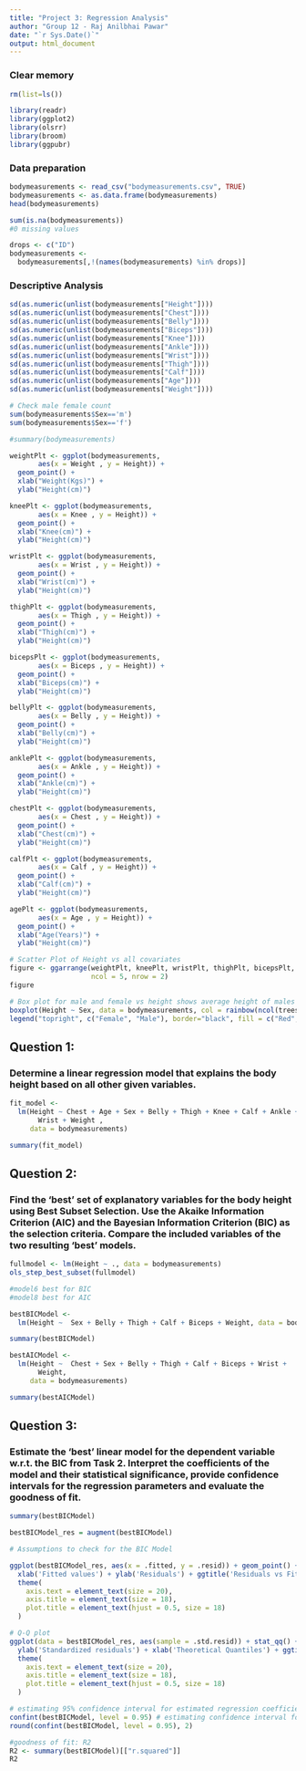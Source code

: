 ```yaml
---
title: "Project 3: Regression Analysis"
author: "Group 12 - Raj Anilbhai Pawar"
date: "`r Sys.Date()`"
output: html_document
---
```


### Clear memory
```r
rm(list=ls())
```

```r
library(readr)
library(ggplot2)
library(olsrr)
library(broom)
library(ggpubr)
```

### Data preparation
```r
bodymeasurements <- read_csv("bodymeasurements.csv", TRUE)
bodymeasurements <- as.data.frame(bodymeasurements)
head(bodymeasurements)

sum(is.na(bodymeasurements))
#0 missing values

drops <- c("ID")
bodymeasurements <-
  bodymeasurements[,!(names(bodymeasurements) %in% drops)]
```

### Descriptive Analysis
```r
sd(as.numeric(unlist(bodymeasurements["Height"])))
sd(as.numeric(unlist(bodymeasurements["Chest"])))
sd(as.numeric(unlist(bodymeasurements["Belly"])))
sd(as.numeric(unlist(bodymeasurements["Biceps"])))
sd(as.numeric(unlist(bodymeasurements["Knee"])))
sd(as.numeric(unlist(bodymeasurements["Ankle"])))
sd(as.numeric(unlist(bodymeasurements["Wrist"])))
sd(as.numeric(unlist(bodymeasurements["Thigh"])))
sd(as.numeric(unlist(bodymeasurements["Calf"])))
sd(as.numeric(unlist(bodymeasurements["Age"])))
sd(as.numeric(unlist(bodymeasurements["Weight"])))

# Check male female count
sum(bodymeasurements$Sex=='m')
sum(bodymeasurements$Sex=='f')

#summary(bodymeasurements)

weightPlt <- ggplot(bodymeasurements,
       aes(x = Weight , y = Height)) +
  geom_point() +
  xlab("Weight(Kgs)") +
  ylab("Height(cm)")

kneePlt <- ggplot(bodymeasurements,
       aes(x = Knee , y = Height)) +
  geom_point() +
  xlab("Knee(cm)") +
  ylab("Height(cm)")

wristPlt <- ggplot(bodymeasurements,
       aes(x = Wrist , y = Height)) +
  geom_point() +
  xlab("Wrist(cm)") +
  ylab("Height(cm)")

thighPlt <- ggplot(bodymeasurements,
       aes(x = Thigh , y = Height)) +
  geom_point() +
  xlab("Thigh(cm)") +
  ylab("Height(cm)")

bicepsPlt <- ggplot(bodymeasurements,
       aes(x = Biceps , y = Height)) +
  geom_point() +
  xlab("Biceps(cm)") +
  ylab("Height(cm)")

bellyPlt <- ggplot(bodymeasurements,
       aes(x = Belly , y = Height)) +
  geom_point() +
  xlab("Belly(cm)") +
  ylab("Height(cm)")

anklePlt <- ggplot(bodymeasurements,
       aes(x = Ankle , y = Height)) +
  geom_point() +
  xlab("Ankle(cm)") +
  ylab("Height(cm)")

chestPlt <- ggplot(bodymeasurements,
       aes(x = Chest , y = Height)) +
  geom_point() +
  xlab("Chest(cm)") +
  ylab("Height(cm)")

calfPlt <- ggplot(bodymeasurements,
       aes(x = Calf , y = Height)) +
  geom_point() +
  xlab("Calf(cm)") +
  ylab("Height(cm)")

agePlt <- ggplot(bodymeasurements,
       aes(x = Age , y = Height)) +
  geom_point() +
  xlab("Age(Years)") +
  ylab("Height(cm)")

# Scatter Plot of Height vs all covariates
figure <- ggarrange(weightPlt, kneePlt, wristPlt, thighPlt, bicepsPlt, bellyPlt, anklePlt, chestPlt, calfPlt, agePlt,
                    ncol = 5, nrow = 2)
figure

# Box plot for male and female vs height shows average height of males is greater than females
boxplot(Height ~ Sex, data = bodymeasurements, col = rainbow(ncol(trees)))
legend("topright", c("Female", "Male"), border="black", fill = c("Red", "Green"))

```



## Question 1:
### Determine a linear regression model that explains the body height based on all other given variables.

```r
fit_model <-
  lm(Height ~ Chest + Age + Sex + Belly + Thigh + Knee + Calf + Ankle + Biceps +
       Wrist + Weight ,
     data = bodymeasurements)

summary(fit_model)
```

## Question 2:
### Find the ‘best’ set of explanatory variables for the body height using Best Subset Selection. Use the Akaike Information Criterion (AIC) and the Bayesian Information Criterion (BIC) as the selection criteria. Compare the included variables of the two resulting ‘best’ models.
```r
fullmodel <- lm(Height ~ ., data = bodymeasurements)
ols_step_best_subset(fullmodel)

#model6 best for BIC
#model8 best for AIC

bestBICModel <-
  lm(Height ~  Sex + Belly + Thigh + Calf + Biceps + Weight, data = bodymeasurements)

summary(bestBICModel)

bestAICModel <-
  lm(Height ~  Chest + Sex + Belly + Thigh + Calf + Biceps + Wrist +
       Weight,
     data = bodymeasurements)

summary(bestAICModel)

```
 
## Question 3:
### Estimate the ‘best’ linear model for the dependent variable w.r.t. the BIC from Task 2. Interpret the coefficients of the model and their statistical significance, provide confidence intervals for the regression parameters and evaluate the goodness of fit.

```r
summary(bestBICModel)

bestBICModel_res = augment(bestBICModel)

# Assumptions to check for the BIC Model

ggplot(bestBICModel_res, aes(x = .fitted, y = .resid)) + geom_point() + geom_hline(yintercept = 0) +
  xlab('Fitted values') + ylab('Residuals') + ggtitle('Residuals vs Fitted')+
  theme(
    axis.text = element_text(size = 20),
    axis.title = element_text(size = 18),
    plot.title = element_text(hjust = 0.5, size = 18)
  )

# Q-Q plot
ggplot(data = bestBICModel_res, aes(sample = .std.resid)) + stat_qq() + stat_qq_line(col = 'red') +
  ylab('Standardized residuals') + xlab('Theoretical Quantiles') + ggtitle('Normal Q-Q') +
  theme(
    axis.text = element_text(size = 20),
    axis.title = element_text(size = 18),
    plot.title = element_text(hjust = 0.5, size = 18)
  )

# estimating 95% confidence interval for estimated regression coefficients
confint(bestBICModel, level = 0.95) # estimating confidence interval for estimated regression coefficients
round(confint(bestBICModel, level = 0.95), 2)

#goodness of fit: R2
R2 <- summary(bestBICModel)[["r.squared"]]
R2
```